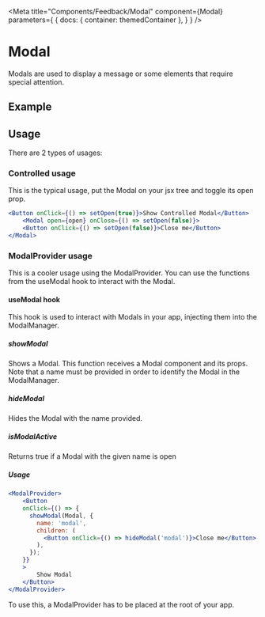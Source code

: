 
<Meta
    title="Components/Feedback/Modal"
    component={Modal}
    parameters={
        {
            docs: {
                container: themedContainer
            },
        }
    }
/>

# Modal

Modals are used to display a message or some elements that require special attention.

## Example

<Canvas>
    <ModalProvider>
        <Example />
    </ModalProvider>
</Canvas>

## Usage

There are 2 types of usages:

### Controlled usage

This is the typical usage, put the Modal on your jsx tree and toggle its open prop.

````jsx
<Button onClick={() => setOpen(true)}>Show Controlled Modal</Button>
    <Modal open={open} onClose={() => setOpen(false)}>
    <Button onClick={() => setOpen(false)}>Close me</Button>
</Modal>
````

<Canvas>
    <ShowControlledModal />
</Canvas>

### ModalProvider usage

This is a cooler usage using the ModalProvider. You can use the functions from the useModal hook to interact with the Modal.

#### useModal hook

This hook is used to interact with Modals in your app, injecting them into the ModalManager.

##### showModal

Shows a Modal. This function receives a Modal component and its props. Note that a name must be provided in order to identify the Modal in the ModalManager.

##### hideModal

Hides the Modal with the name provided.

##### isModalActive

Returns true if a Modal with the given name is open

##### Usage

````jsx
<ModalProvider>
    <Button
    onClick={() => {
      showModal(Modal, {
        name: 'modal',
        children: (
          <Button onClick={() => hideModal('modal')}>Close me</Button>
        ),
      });
    }}
    >
        Show Modal
    </Button>
</ModalProvider>
````

<Canvas>
    <ModalProvider>
        <ShowUncontrolledModal />
    </ModalProvider>
</Canvas>

To use this, a ModalProvider has to be placed at the root of your app.
